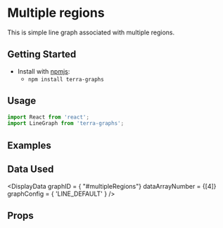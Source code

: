 
# Multiple regions

This is simple line graph associated with multiple regions.

## Getting Started

- Install with [npmjs](https://www.npmjs.com):
  - `npm install terra-graphs`

## Usage

```jsx
import React from 'react';
import LineGraph from 'terra-graphs';
```
## Examples
<LineGraph />

## Data Used
<DisplayData graphID = { "#multipleRegions"} dataArrayNumber = {[4]} graphConfig = { 'LINE_DEFAULT' } />

## Props
<PropsTable />